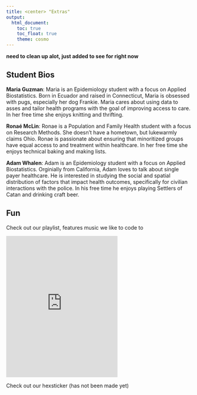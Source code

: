```yaml
---
title: <center> "Extras"
output: 
  html_document:
    toc: true
    toc_float: true
    theme: cosmo
---
```

**need to clean up alot, just added to see for right now**


## Student Bios


**Maria Guzman**: Maria is an Epidemiology student with a focus on Applied Biostatistics. Born in Ecuador and raised in Connecticut, Maria is obsessed with pugs, especially her dog Frankie. Maria cares about using data to asses and tailor health programs with the goal of improving access to care. In her free time she enjoys knitting and thrifting. 


**Ronaé McLin**: Ronae is a Population and Family Health student with a focus on Research Methods. She doesn’t have a hometown, but lukewarmly claims Ohio.  Ronae is passionate about ensuring that minoritized groups have equal access to and treatment within healthcare.  In her free time she enjoys technical baking and making lists.  


**Adam Whalen**: Adam is an Epidemiology student with a focus on Applied Biostatistics.  Orginially from California, Adam loves to talk about single payer healthcare. He is interested in studying the social and spatial distribution of factors that impact health outcomes, specifically for civilian interactions with the police. In his free time he enjoys playing Settlers of Catan and drinking craft beer. 

## Fun

Check out our playlist, features music we like to code to 

<iframe src="https://open.spotify.com/embed/playlist/4jaJwJZELmM2jDbkluVzUX" width="300" height="380" frameborder="0" allowtransparency="true" allow="encrypted-media"></iframe>

Check out our hexsticker (has not been made yet)




